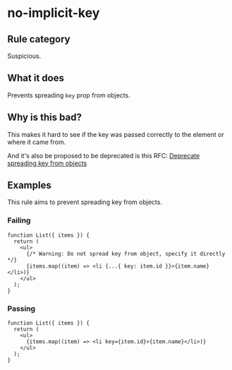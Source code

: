 # no-implicit-key

## Rule category

Suspicious.

## What it does

Prevents spreading `key` prop from objects.

## Why is this bad?

This makes it hard to see if the key was passed correctly to the element or where it came from.

And it's also be proposed to be deprecated is this RFC: [Deprecate spreading key from objects](https://github.com/reactjs/rfcs/pull/107#issue-413235149)

## Examples

This rule aims to prevent spreading key from objects.

### Failing

```tsx {5}
function List({ items }) {
  return (
    <ul>
      {/* Warning: Do not spread key from object, specify it directly */}
      {items.map((item) => <li {...{ key: item.id }}>{item.name}</li>)}
    </ul>
  );
}
```

### Passing

```tsx
function List({ items }) {
  return (
    <ul>
      {items.map((item) => <li key={item.id}>{item.name}</li>)}
    </ul>
  );
}
```
